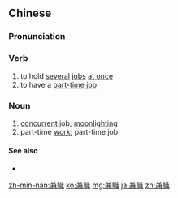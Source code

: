 {{also|兼职}}
==Chinese==
{{zh-forms|s=兼职}}

===Pronunciation===
{{zh-pron
|m=jiānzhí
|c=gim1 zik1
|h=pfs=kiâm-chṳt
|mn=kiam-chit
|cat=v,n
}}

===Verb===
{{zh-verb}}

# to hold [[several]] [[job]]s [[at once]]
# to have a [[part-time]] [[job]]

===Noun===
{{zh-noun}}

# [[concurrent]] job; [[moonlighting]]
# part-time [[work]]; part-time job
#: {{zh-x|我 做 過 一些 兼職，但是 時間 都 不 長。|I've done some '''part-time jobs''', but each one didn't last very long.}}

====See also====
* {{zh-l|兼任}}

[[zh-min-nan:兼職]]
[[ko:兼職]]
[[mg:兼職]]
[[ja:兼職]]
[[zh:兼職]]